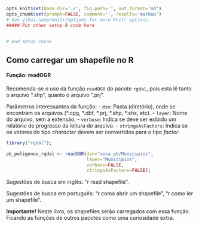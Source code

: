 ```r
opts_knit$set(base.dir='./', fig.path='', out.format='md')
opts_chunk$set(prompt=FALSE, comment='', results='markup')
# See yihui.name/knitr/options for more Knitr options.
##### Put other setup R code here


# end setup chunk
```

## Como carregar um shapefile no R

#### Função: readOGR

Recomenda-se o uso da função `readOGR` do pacote `rgdal`, pois esta lê tanto o arquivo ".shp", quanto o arquivo ".prj".

Parâmetros interessantes da função: 
- `dsn`: Pasta (diretório), onde se encontram os arquivos (\*.cpg, \*.dbf, \*.prj, \*.shp, \*.shx, etc).
- `layer`: Nome do arquivo, sem a extensão.
- `verbose`: Indica se deve ser exibido um relatório de progresso da leitura do arquivo.
- `stringsAsFactors`: Indica se os vetores do tipo *character* devem ser convertidos para o tipo *factor*.

```r
library("rgdal");

pb_poligonos_rgdal <- readOGR(dsn="aesa_pb/Municipios", 
                              layer="Municipios", 
                              verbose=FALSE, 
                              stringsAsFactors=FALSE);
```

Sugestões de busca em inglês: "r read shapefile".

Sugestões de busca em português: "r como abrir um shapefile", "r como ler um shapefile". 


**Importante!** Neste livro, os shapefiles serão carregados com essa função. 
Ficando as funções de outros pacotes como uma curiosidade extra.
